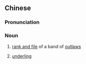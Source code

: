 {{also|喽啰}}
==Chinese==
{{zh-forms|s=喽啰}}

===Pronunciation===
{{zh-pron
|m=lóuluó
|c=lau4 lo4
|cat=n
}}

===Noun===
{{zh-noun}}

# {{lb|zh|obsolete}} [[rank and file]] of a band of [[outlaw]]s
# [[underling]]
